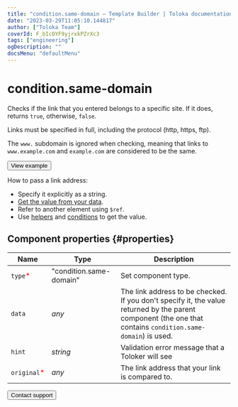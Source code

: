 ```yaml
---
title: "condition.same-domain — Template Builder | Toloka documentation"
date: "2023-03-29T11:05:10.144817"
author: ["Toloka Team"]
coverId: F_bIcOYF9yjrxkPZrXc3
tags: ["engineering"]
ogDescription: ""
docsMenu: "defaultMenu"
---
```


# condition.same-domain

Checks if the link that you entered belongs to a specific site. If it does, returns `true`, otherwise, `false`.

Links must be specified in full, including the protocol (http, https, ftp).

The `www.` subdomain is ignored when checking, meaning that links to `www.example.com` and `example.com` are considered to be the same.

<Button themeColor="light" view="default" size="l" type="link" url="https://ya.cc/t/Up5Km-i53vwDif">View example</Button>

How to pass a link address:

- Specify it explicitly as a string.
- [Get the value from your data](/docs/template-builder/operations/work-with-data).
- Refer to another element using `$ref`.
- Use [helpers](/docs/template-builder/reference/helpers) and [conditions](/docs/template-builder/reference/conditions) to get the value.

## Component properties {#properties}

**Name** | **Type** | **Description**
----- | ----- | -----
`type`<span style="color: red">\*</span> | "condition.same-domain" | Set component type.
`data` | _any_ | The link address to be checked. If you don't specify it, the value returned by the parent component (the one that contains `condition.same-domain`) is used.
`hint` | _string_ | Validation error message that a Toloker will see
`original`<span style="color: red">\*</span> | _any_ | The link address that your link is compared to.

<Button themeColor="light" view="default" size="l" type="link" url="/docs/guide/troubleshooting/support?form-source=template-builder-reference-condition-same-domain">Contact support</Button>